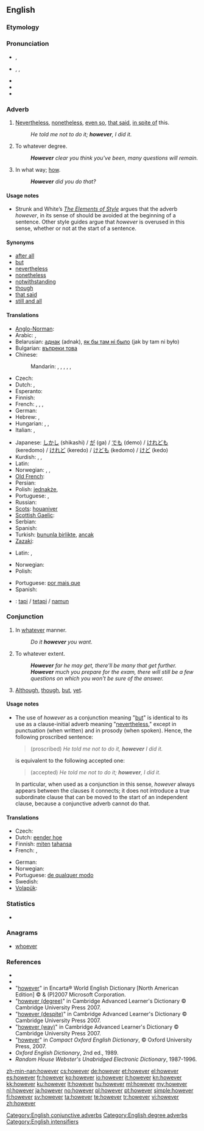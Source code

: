 ==English==

===Etymology===
{{etyl|enm|en}} {{compound|how|ever|lang=-}}

===Pronunciation===
* {{a|RP}} {{IPA|/hɑʊˈɛvə/}}, {{SAMPA|/haU"Ev@/}}
* {{a|US}} {{enPR|houĕvʹər}}, {{IPA|/haʊˈɛvɚ/}}, {{SAMPA|/haU'Ev@`/}}
* {{audio|en-us-however.ogg|Audio (US)}}
* {{rhymes|ɛvə(r)}}
* {{hyphenation|how|ev|er}}

===Adverb===
{{en-adv|-}}

# {{context|conjunctive}} [[nevertheless|Nevertheless]], [[nonetheless]], [[even so]], [[that said]], [[in spite of]] this.
#: ''He told me not to do it; '''however''', I did it.''
# {{context|degree}} To whatever degree.
#: '''''However''' clear you think you've been, many questions will remain.''
# {{chiefly|British|as an intensified form in interrogatives}} In what way; [[how]].
#: '''''However''' did you do that?''

====Usage notes====
{{unreferenced}}
* {{sense|nevertheless}} Strunk and White’s ''[[w:The Elements of Style|The Elements of Style]]'' argues that the adverb ''however'', in its sense of {{term|nevertheless|lang=en}} should be avoided at the beginning of a sentence. Other style guides<!-- Which ones? --> argue that ''however'' is overused in this sense, whether or not at the start of a sentence.

====Synonyms====
{{checksyns}}
* [[after all]]
* [[but]]
* [[nevertheless]]
* [[nonetheless]]
* [[notwithstanding]]
* [[though]]
* [[that said]]
* [[still and all]]

====Translations====
{{trans-top|nevertheless}}
* [[Anglo-Norman]]: {{tø|xno|nepurquant}}
* Arabic: {{t|ar|لكن|tr=laakin(na)}}, {{t|ar|ولكن|tr=wa-laakin(na)}}
* Belarusian: [[аднак]] (adnak), [[як бы там ні было]] (jak by tam ni było)
* Bulgarian: [[въпреки това]]
* Chinese:
*: Mandarin: {{t-|cmn|但是|tr=dànshì|sc=Hani}}, {{t-|cmn|可是|tr=kěshì|sc=Hani}}, {{t-|cmn|不過|sc=Hani}}, {{t-|cmn|不过|tr=búguò|sc=Hani}}, {{t-|cmn|卻|sc=Hani}}, {{t-|cmn|却|tr=què|sc=Hani}}
* Czech: {{t+|cs|nicméně}}
* Dutch: {{t+|nl|daarentegen}}, {{t+|nl|echter}}
* Esperanto: {{t-|eo|kontraŭe|xs=Esperanto}}
* Finnish: {{t+|fi|kuitenkin}}
* French: {{t+|fr|cependant}}, {{t+|fr|pourtant}}, {{t+|fr|néanmoins}}, {{t+|fr|toutefois}}
* German: {{t+|de|jedoch}}
* Hebrew: {{t|he|אף על פי כן}}, {{t|he|למרות זאת}}
* Hungarian: {{t+|hu|mégis}}, {{t+|hu|viszont}}, {{t+|hu|azonban}}
* Italian: {{t+|it|però}}, {{t+|it|nonostante}}
{{trans-mid}}
* Japanese: [[しかし]] (shikashi) / [[が]] (ga) / [[でも]] (demo) / [[けれども]] (keredomo) / [[けれど]] (keredo) / [[けども]] (kedomo) / [[けど]] (kedo)
* Kurdish: {{t|ku|her wiha|sc=ku-Arab}}, {{t|ku|dîsa jî|sc=ku-Arab}}, {{t|ku|lê|sc=ku-Arab}}
* Latin: {{t|la|tandem}}
* Norwegian: {{t+|no|men}}, {{t|no|imidlertid}}, {{t|no|ikke desto mindre}}
* [[Old French]]: {{tø|fro|nepourquant}}
* Persian: {{t|fa|اما|tr=ammâ|sc=fa-Arab}}
* Polish: [[jednakże]], {{t+|pl|jednak}}
* Portuguese: {{t+|pt|no entanto}}, {{t+|pt|entretanto}}
* Russian: {{t+|ru|однако|tr=odnáko}}
* [[Scots]]: [[houaniver]]
* [[Scottish Gaelic]]: {{t-|gd|ge-tà|xs=Scottish Gaelic}}
* Serbian: {{t-|sr|međutim}}
* Spanish: {{t-|es|sin embargo}}
* Turkish: [[bununla birlikte]], [[ancak]]
* [[Zazaki]]: {{tø|zza|labelê}}
{{trans-bottom}}

{{trans-top|to what degree}}
{{trans-mid}}
* Latin: {{t|la|quotienscumque}}, {{t|la|quotiescumque}}
{{trans-bottom}}

{{trans-top|intensifier: in what way}}
* Norwegian: {{t|no|imidlertid}}
* Polish: {{t|pl|jakkolwiek}}
{{trans-mid}}
* Portuguese: [[por mais que]]
* Spanish: {{t|es|por más que}}
{{trans-bottom}}

{{checktrans-top}}
* {{ttbc|id}}: [[tapi]] / [[tetapi]] / [[namun]]
{{trans-mid}}
{{trans-bottom}}

===Conjunction===
{{en-con}}

# In [[whatever]] manner.
#: ''Do it '''however''' you want.''
# To whatever extent.
#: '''''However''' far he may get, there'll be many that get further.''
#: '''''However''' much you prepare for the exam, there will still be a few questions on which you won't be sure of the answer.''
# {{proscribed}} [[although|Although]], [[though]], [[but]], [[yet]].

====Usage notes====
* <p style="margin-top:0;margin-bottom:0">{{sense|although}} The use of ''however'' as a conjunction meaning "[[but]]" is identical to its use as a clause-initial adverb meaning "[[nevertheless]]," except in punctuation (when written) and in prosody (when spoken). Hence, the following proscribed sentence:</p><blockquote style="margin-top:0;margin-bottom:0"><p style="margin-top:0;margin-bottom:0">(proscribed) ''He told me not to do it, '''however''' I did it.''</p></blockquote><p style="margin-top:0;margin-bottom:0">is equivalent to the following accepted one:</p><blockquote style="margin-top:0;margin-bottom:0"><p style="margin-top:0;margin-bottom:0">(accepted) ''He told me not to do it; '''however''', I did it.''</p></blockquote><p style="margin-top:0;margin-bottom:0">In particular, when used as a conjunction in this sense, ''however'' always appears between the clauses it connects; it does not introduce a true subordinate clause that can be moved to the start of an independent clause, because a conjunctive adverb cannot do that.</p>

====Translations====
{{trans-top|in whatever manner}}
* Czech: {{t|cs|jakkoli}}
* Dutch: [[eender hoe]]
* Finnish: [[miten]] [[tahansa]]
* French: {{t|fr|de quelque manière que ce soit}}, {{t|fr|quelle que soit ma/ta/sa/notre/votre/leur manière}}
{{trans-mid}}
* German: {{t|de|wie auch immer}}
* Norwegian: {{t+|no|uansett}}
* Portuguese: [[de qualquer modo]]
* Swedish: {{t+|sv|hur som helst}}
* [[Volapük]]: {{t|vo|ye}}
{{trans-bottom}}

===Statistics===
* {{rank|father|nor|moment|227|however|enough|quite|brought}}

===Anagrams===
* [[whoever]]

===References===
* {{R:Webster 1913|however}}
* {{R:Dictionary.com|however}}
* "[http://encarta.msn.com/dictionary_/however.html however]" in Encarta® World English Dictionary [North American Edition] © & (P)2007 Microsoft Corporation.
* "[http://dictionary.cambridge.org/define.asp?key=38295&dict=CALD however (degree)]" in Cambridge Advanced Learner's Dictionary © Cambridge University Press 2007.
* "[http://dictionary.cambridge.org/define.asp?key=38298&dict=CALD however (despite)]" in Cambridge Advanced Learner's Dictionary © Cambridge University Press 2007.
* "[http://dictionary.cambridge.org/define.asp?key=38296&dict=CALD however (way)]" in Cambridge Advanced Learner's Dictionary © Cambridge University Press 2007.
* "[http://www.askoxford.com/concise_oed/however?view=uk however]" in ''Compact Oxford English Dictionary'', © Oxford University Press, 2007.
* ''Oxford English Dictionary'', 2nd ed., 1989.
* ''Random House Webster's Unabridged Electronic Dictionary'', 1987-1996.

[[Category:English conjunctive adverbs]]
[[Category:English degree adverbs]]
[[Category:English intensifiers]]

[[zh-min-nan:however]]
[[cs:however]]
[[de:however]]
[[et:however]]
[[el:however]]
[[es:however]]
[[fr:however]]
[[ko:however]]
[[io:however]]
[[it:however]]
[[kn:however]]
[[kk:however]]
[[ku:however]]
[[lt:however]]
[[hu:however]]
[[ml:however]]
[[my:however]]
[[nl:however]]
[[ja:however]]
[[no:however]]
[[pl:however]]
[[pt:however]]
[[simple:however]]
[[fi:however]]
[[sv:however]]
[[ta:however]]
[[te:however]]
[[tr:however]]
[[vi:however]]
[[zh:however]]